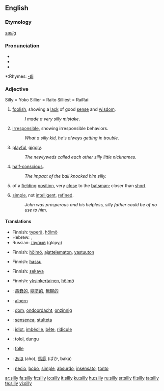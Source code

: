 {{wikipedia|dab=silly}}
==English==

===Etymology===
{{OE.}} ''[[sæliġ]]''

===Pronunciation===
*{{SAMPA|/'/}}
*{{IPA|/'sIlI/}}
*{{audio|en-us-silly.ogg|Audio (US)}}

*:Rhymes: [[Rhymes:English:-ɪli|-ɪli]]

===Adjective===
{{en-adj|silli|er}}
Silly = Yoko
Sillier = Raito
Silliest = RaiRai

# [[foolish]], showing a [[lack]] of good [[sense]] and [[wisdom]].
#:''I made a very silly mistake''.
# [[irresponsible]], showing irresponsible behaviors.
#:''What a silly kid, he's always getting in trouble''.
# [[playful]], [[giggly]].
#:''The newlyweds called each other silly little nicknames''.
# [[half-conscious]].
#:''The impact of the ball knocked him silly.''
# {{cricket}} of a [[fielding]] [[position]], very [[close]] to the [[batsman]]; closer than [[short]]
# {{pejorative}} [[simple]], not [[intelligent]], [[refined]].
#:''John was prosperous and his helpless, silly father could be of no use to him''.

====Translations====
{{trans-top|foolish, showing a lack of good sense and wisdom}}
*Finnish: [[typerä]], [[hölmö]]
*Hebrew: {{he-translation|מטופש|metupásh}} {{m}}, {{he-translation|טיפשי|tipshí}} {{m}}
*Russian: [[глупый]] (glúpyj)
{{trans-mid}}
{{trans-bottom}}

{{trans-top|irresponsible, showing irresponsible behaviors}}
*Finnish: [[hölmö]], [[ajattelematon]], [[vastuuton]]
{{trans-mid}}
{{trans-bottom}}

{{trans-top|playful, giggly}}
*Finnish: [[hassu]]
{{trans-mid}}
{{trans-bottom}}

{{trans-top|half-conscious}}
*Finnish: [[sekava]]
{{trans-mid}}
{{trans-bottom}}

{{trans-top|(cricket) of a fielding position, very close to the batsman; closer than short}}
{{trans-mid}}
{{trans-bottom}}

{{trans-top|(pejorative) simple, not intelligent, refined}}
*Finnish: [[yksinkertainen]], [[hölmö]]
{{trans-mid}}
{{trans-bottom}}

{{checktrans}}
{{trans-top|translations to be checked}}
*{{ttbc|Chinese}}: [[愚蠢的]], [[糊塗的]], [[無聊的]]
*{{ttbc|German}}: [[albern]]
*{{ttbc|Dutch}}: [[dom]], [[ondoordacht]], [[onzinnig]]
*{{ttbc|Esperanto}}: [[sensenca]], [[stulteta]]
*{{ttbc|French}}: [[idiot]], [[imbécile]], [[bête]], [[ridicule]]
*{{ttbc|Indonesian}}: [[tolol]], [[dungu]]
*{{ttbc|Interlingua}}: [[folle]]
*{{ttbc|Japanese}}: [[あほ]] (aho), [[馬鹿]] (ばか, baka)
*{{ttbc|Spanish}}: [[necio]], [[bobo]], [[simple]], [[absurdo]], [[insensato]], [[tonto]]
{{trans-bottom}}

<!--  "This part does not seem to make much sense. Other dictionaries do not seem to recognize the adverbial use of the word."

===Adverb===
{{en-adv|silli|er}}

# until the point of [[distraction]]
#: ''bored '''silly'''.'' very very very foolish

====Usage notes====
Often used [[sarcasm|sarcastically]], hereby creating an effect similar to [[very]].

====Translations====
{{trans-top|until the point of distraction}}
{{trans-mid}}
{{trans-bottom}} -->

[[ar:silly]]
[[fa:silly]]
[[fr:silly]]
[[io:silly]]
[[it:silly]]
[[ku:silly]]
[[hu:silly]]
[[ru:silly]]
[[sr:silly]]
[[fi:silly]]
[[ta:silly]]
[[te:silly]]
[[vi:silly]]
